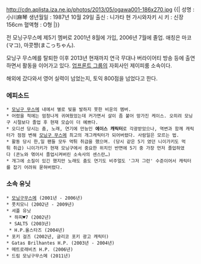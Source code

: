http://cdn.aplista.iza.ne.jp/photos/2013/05/ogawa001-186x270.jpg
{{|
성명 : 小川麻琴
생년월일 : 1987년 10월 29일
출신 : 니가타 현 가시와자키 시
키 : 신장 156cm
혈액형 : O형
|}}

전 모닝구무스메 제5기 멤버로 2001년 8월에 가입, 2006년 7월에 졸업.
애칭은 마코(マコ), 마콧쨩(まこっちゃん).

모닝구 무스메를 탈퇴한 이후 2013년 현재까지 연극 무대나 버라이어티 방송 등에 출연하면서 활동을 이어가고 있다. [[업프론트 그룹]]의 자회사인 제이피룸 소속이다.

해외에 갔다와서 영어 실력이 넘었는지,
토익 800점을 넘었다고 한다.

=== 에피소드 ===
 * [[모닝구 무스메]] 내에서 별로 빛을 발하지 못한 비운의 멤버.
 * 어렸을 적에는 엄청나게 귀여웠었는데 커가면서 살이 좀 붙어 망가진 케이스. 오히려 모닝구 시절보다 졸업 후 현재 모습이 더 예쁘다.
 * 오디션 당시는 춤, 노래, 연기에 만능인 '''에이스 캐릭터'''로 각광받았으나, 역변과 함께 캐릭터가 점점 변해 [[모닝구 무스메]] 최고의 개그캐릭터가 되어버렸다. 사람일은 모르는 법.
 * 활동 당시 한,일 팬들 모두 먹튀 취급을 했으며. (당시 같은 5기 였던 니이가키도 먹튀 취급) 니이가키가 현재 모닝구에서 중요한 위치인 반면에 5기 중 가장 먼저 졸업하였다 (콘노와 엮어서 졸업시켜버린 소속사의 센스란…)
 * 개그에 소질이 있긴 했지만 노래도 춤도 연기도 비주얼도 '그저 그런' 수준이어서 캐릭터를 잡기 어려워 묻혀버렸다.

=== 소속 유닛 ===
 * [[모닝구무스메]] (2001년 - 2006년) 
 * 풋치모니 (2002년 - 2009년) 
 * 셔플 유닛 
  * 하피♥7 (2002년) 
  * SALT5 (2003년) 
  * H.P.올스타즈 (2004년) 
 * 포키 걸즈 (2002년, 글리코 포키 광고 캐릭터) 
 * Gatas Brilhantes H.P. (2003년 - 2004년) 
 * 메트로래비츠 H.P. (2006년)
 * 드림 모닝구무스메 (2011년)
